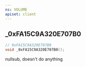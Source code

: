 ```yaml
---
ns: VOLUME
apiset: client
---
```

## _0xFA15C9A320E707B0

```c
// 0xFA15C9A320E707B0
void _0xFA15C9A320E707B0();
```

nullsub, doesn't do anything